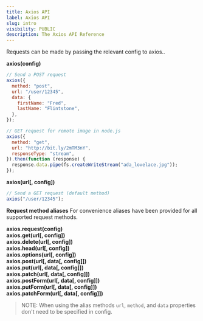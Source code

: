 ```yaml
---
title: Axios API
label: Axios API
slug: intro
visibility: PUBLIC
description: The Axios API Reference
---
```


Requests can be made by passing the relevant config to axios..

**axios(config)**

```js
// Send a POST request
axios({
  method: "post",
  url: "/user/12345",
  data: {
    firstName: "Fred",
    lastName: "Flintstone",
  },
});
```

```js
// GET request for remote image in node.js
axios({
  method: "get",
  url: "http://bit.ly/2mTM3nY",
  responseType: "stream",
}).then(function (response) {
  response.data.pipe(fs.createWriteStream("ada_lovelace.jpg"));
});
```

**axios(url[, config])**

```js
// Send a GET request (default method)
axios("/user/12345");
```

**Request method aliases**
For convenience aliases have been provided for all supported request methods.

**axios.request(config)**\
**axios.get(url[, config])**\
**axios.delete(url[, config])**\
**axios.head(url[, config])**\
**axios.options(url[, config])**\
**axios.post(url[, data[, config]])**\
**axios.put(url[, data[, config]])**\
**axios.patch(url[, data[, config]])**\
**axios.postForm(url[, data[, config]])**\
**axios.putForm(url[, data[, config]])**\
**axios.patchForm(url[, data[, config]])**

> NOTE: When using the alias methods `url`, `method`, and `data` properties don't need to be specified in config.
